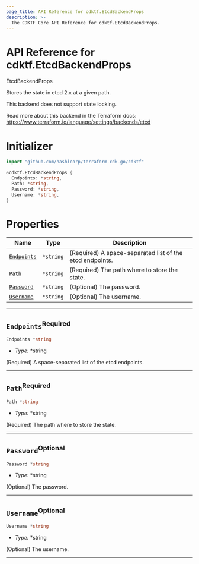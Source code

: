 ```yaml
---
page_title: API Reference for cdktf.EtcdBackendProps
description: >-
  The CDKTF Core API Reference for cdktf.EtcdBackendProps.
---
```


<!-- This file is generated through yarn generate-docs -->

# API Reference for cdktf.EtcdBackendProps

   EtcdBackendProps <a name="EtcdBackendProps" id="cdktf.EtcdBackendProps"></a>
  
  Stores the state in etcd 2.x at a given path.
  
  This backend does not support state locking.
  
  Read more about this backend in the Terraform docs:
  https://www.terraform.io/language/settings/backends/etcd
  
  # Initializer <a name="Initializer" id="cdktf.EtcdBackendProps.Initializer"></a>
  
  ```go
  import "github.com/hashicorp/terraform-cdk-go/cdktf"
  
  &cdktf.EtcdBackendProps {
  	Endpoints: *string,
  	Path: *string,
  	Password: *string,
  	Username: *string,
  }
  ```
  
  # Properties <a name="Properties" id="Properties"></a>
  
  | **Name** | **Type** | **Description** |
  | --- | --- | --- |
  | <code><a href="#cdktf.EtcdBackendProps.property.endpoints">Endpoints</a></code> | <code>*string</code> | (Required) A space-separated list of the etcd endpoints. |
  | <code><a href="#cdktf.EtcdBackendProps.property.path">Path</a></code> | <code>*string</code> | (Required) The path where to store the state. |
  | <code><a href="#cdktf.EtcdBackendProps.property.password">Password</a></code> | <code>*string</code> | (Optional) The password. |
  | <code><a href="#cdktf.EtcdBackendProps.property.username">Username</a></code> | <code>*string</code> | (Optional) The username. |
  
  ---
  
  ## `Endpoints`<sup>Required</sup> <a name="Endpoints" id="cdktf.EtcdBackendProps.property.endpoints"></a>
  
  ```go
  Endpoints *string
  ```
  
  - *Type:* *string
  
  (Required) A space-separated list of the etcd endpoints.
  
  ---
  
  ## `Path`<sup>Required</sup> <a name="Path" id="cdktf.EtcdBackendProps.property.path"></a>
  
  ```go
  Path *string
  ```
  
  - *Type:* *string
  
  (Required) The path where to store the state.
  
  ---
  
  ## `Password`<sup>Optional</sup> <a name="Password" id="cdktf.EtcdBackendProps.property.password"></a>
  
  ```go
  Password *string
  ```
  
  - *Type:* *string
  
  (Optional) The password.
  
  ---
  
  ## `Username`<sup>Optional</sup> <a name="Username" id="cdktf.EtcdBackendProps.property.username"></a>
  
  ```go
  Username *string
  ```
  
  - *Type:* *string
  
  (Optional) The username.
  
  ---
  
